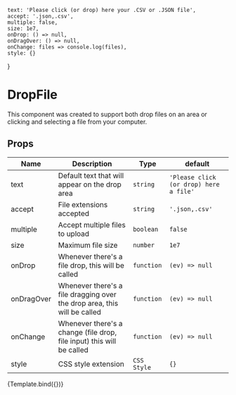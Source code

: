 

<Meta title="Components/DropFile" component={DropFile} />


    text: 'Please click (or drop) here your .CSV or .JSON file',
    accept: '.json,.csv',
    multiple: false,
    size: 1e7,
    onDrop: () => null,
    onDragOver: () => null,
    onChange: files => console.log(files),
    style: {}
}

# DropFile

This component was created to support both drop files on an area
or clicking and selecting a file from your computer.

## Props

| Name       | Description                                                              | Type        | default                                |
| ---------- | ------------------------------------------------------------------------ | ----------- | -------------------------------------- |
| text       | Default text that will appear on the drop area                           | `string`    | `'Please click (or drop) here a file'` |
| accept     | File extensions accepted                                                 | `string`    | `'.json,.csv'`                         |
| multiple   | Accept multiple files to upload                                          | `boolean`   | `false`                                |
| size       | Maximum file size                                                        | `number`    | `1e7`                                  |
| onDrop     | Whenever there's a file drop, this will be called                        | `function`  | `(ev) => null`                         |
| onDragOver | Whenever there's a file dragging over the drop area, this will be called | `function`  | `(ev) => null`                         |
| onChange   | Whenever there's a change (file drop, file input) this will be called    | `function`  | `(ev) => null`                         |
| style      | CSS style extension                                                      | `CSS Style` | `{}`                                   |

<Canvas>
    <Story name="main" args={defaultProps}>
        {Template.bind({})}
    </Story>
</Canvas>
